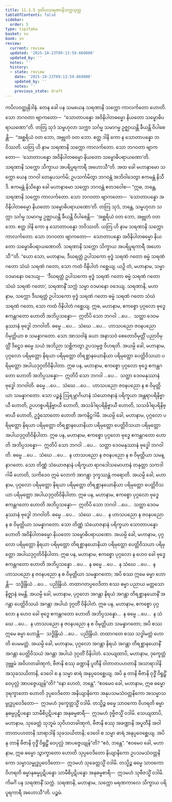```yaml
---
title: 11.3.5 ဒုတိယသရဏာနိသက္ကသုတ္တ
tableOfContents: false
sidebar:
  order: 5
type: tipitaka
basket: su
book: sn
review:
  current: review
  updated: '2025-10-23T09:13:59.669800'
  updated_by: ''
  notes: ''
  history:
  - state: review
    date: '2025-10-23T09:13:59.669800'
    updated_by: ''
    notes: ''
    previous_state: draft
---
```



<ReviewStatus review={frontmatter.review} showDetails={true} />

<HypothesisAnnotation frontmatter={frontmatter} />

<DynamicBreadcrumb />

<Division number="1021" book="sn" e="ch" v="18" p="432">

<Paragraph number="1930" book="sn">
ကပိလဝတ္ထုနိဒါနံ. တေန ခေါ ပန သမယေန သရဏာနိ သက္ကော ကာလင်္ကတော ဟောတိ. သော ဘဂဝတာ ဗျာကတော—  “သောတာပန္နော အဝိနိပါတဓမ္မော နိယတော သမ္ဗောဓိပရာယဏော”တိ. တတြ သုဒံ သမ္ဗဟုလာ သက္ကာ သင်္ဂမ္မ သမာဂမ္မ ဥဇ္ဈာယန္တိ ခီယန္တိ ဝိပါစေန္တိ—  “အစ္ဆရိယံ ဝတ ဘော, အဗ္ဘုတံ ဝတ ဘော. ဧတ္ထ ဒါနိ ကော န သောတာပန္နော ဘဝိဿတိ. ယတြ ဟိ နာမ သရဏာနိ သက္ကော ကာလင်္ကတော. သော ဘဂဝတာ ဗျာကတော—  ‘သောတာပန္နော အဝိနိပါတဓမ္မော နိယတော သမ္ဗောဓိပရာယဏော’တိ. သရဏာနိ သက္ကော သိက္ခာယ အပရိပူရကာရီ အဟောသီ”တိ. အထ ခေါ မဟာနာမော သက္ကော ယေန ဘဂဝါ တေနုပသင်္ကမိ; ဥပသင်္ကမိတွာ ဘဂဝန္တံ အဘိဝါဒေတွာ ဧကမန္တံ နိသီဒိ. ဧကမန္တံ နိသိန္နော ခေါ မဟာနာမော သက္ကော ဘဂဝန္တံ ဧတဒဝေါစ—
</Paragraph>

<Paragraph number="1931" book="sn">
“ဣဓ, ဘန္တေ, သရဏာနိ သက္ကော ကာလင်္ကတော. သော ဘဂဝတာ ဗျာကတော—  ‘သောတာပန္နော အဝိနိပါတဓမ္မော နိယတော သမ္ဗောဓိပရာယဏော’တိ. တတြ သုဒံ, ဘန္တေ, သမ္ဗဟုလာ သက္ကာ သင်္ဂမ္မ သမာဂမ္မ ဥဇ္ဈာယန္တိ ခီယန္တိ ဝိပါစေန္တိ—  ‘အစ္ဆရိယံ ဝတ ဘော, အဗ္ဘုတံ ဝတ ဘော. ဧတ္ထ ဒါနိ ကော န သောတာပန္နော ဘဝိဿတိ. ယတြ ဟိ နာမ သရဏာနိ သက္ကော ကာလင်္ကတော. သော ဘဂဝတာ ဗျာကတော—  သောတာပန္နော အဝိနိပါတဓမ္မော နိယတော သမ္ဗောဓိပရာယဏောတိ. သရဏာနိ သက္ကော သိက္ခာယ အပရိပူရကာရီ အဟောသီ’”တိ.
</Paragraph>

<Paragraph number="1932" book="sn">
“ယော သော, မဟာနာမ, ဒီဃရတ္တံ ဥပါသကော ဗုဒ္ဓံ သရဏံ ဂတော ဓမ္မံ သရဏံ ဂတော သံဃံ သရဏံ ဂတော, သော ကထံ ဝိနိပါတံ ဂစ္ဆေယျ. ယဉှိ တံ, မဟာနာမ, သမ္မာ ဝဒမာနော ဝဒေယျ—  ‘ဒီဃရတ္တံ ဥပါသကော ဗုဒ္ဓံ သရဏံ ဂတော ဓမ္မံ သရဏံ ဂတော သံဃံ သရဏံ ဂတော’, သရဏာနိံ သက္ကံ သမ္မာ ဝဒမာနော ဝဒေယျ. သရဏာနိ, မဟာနာမ, သက္ကော ဒီဃရတ္တံ ဥပါသကော ဗုဒ္ဓံ သရဏံ ဂတော ဓမ္မံ သရဏံ ဂတော သံဃံ သရဏံ ဂတော, သော ကထံ ဝိနိပါတံ ဂစ္ဆေယျ.
</Paragraph>

<Paragraph number="1933" book="sn">
ဣဓ, မဟာနာမ, ဧကစ္စော ပုဂ္ဂလော ဗုဒ္ဓေ ဧကန္တဂတော ဟောတိ အဘိပ္ပသန္နော—  ဣတိပိ သော ဘဂဝါ …ပေ…  သတ္ထာ ဒေဝမနုဿာနံ ဗုဒ္ဓေါ ဘဂဝါတိ. ဓမ္မေ …ပေ…  သံဃေ …ပေ…  ဟာသပညော ဇဝနပညော ဝိမုတ္တိယာ စ သမန္နာဂတော. သော အာသဝါနံ ခယာ အနာသဝံ စေတောဝိမုတ္တိံ ပညာဝိမုတ္တိံ ဒိဋ္ဌေဝ ဓမ္မေ သယံ အဘိညာ သစ္ဆိကတွာ ဥပသမ္ပဇ္ဇ ဝိဟရတိ. အယမ္ပိ ခေါ, မဟာနာမ, ပုဂ္ဂလော ပရိမုတ္တော နိရယာ ပရိမုတ္တော တိရစ္ဆာနယောနိယာ ပရိမုတ္တော ပေတ္တိဝိသယာ ပရိမုတ္တော အပါယဒုဂ္ဂတိဝိနိပါတာ.
</Paragraph>

<Paragraph number="1934" book="sn">
ဣဓ ပန, မဟာနာမ, ဧကစ္စော ပုဂ္ဂလော ဗုဒ္ဓေ ဧကန္တဂတော ဟောတိ အဘိပ္ပသန္နော—  ဣတိပိ သော ဘဂဝါ …ပေ…  သတ္ထာ ဒေဝမနုဿာနံ ဗုဒ္ဓေါ ဘဂဝါတိ. ဓမ္မေ …ပေ…  သံဃေ …ပေ…  ဟာသပညော ဇဝနပညော န စ ဝိမုတ္တိယာ သမန္နာဂတော. သော ပဉ္စန္နံ ဩရမ္ဘာဂိယာနံ သံယောဇနာနံ ပရိက္ခယာ အန္တရာပရိနိဗ္ဗာယီ ဟောတိ, ဥပဟစ္စပရိနိဗ္ဗာယီ ဟောတိ, အသင်္ခါရပရိနိဗ္ဗာယီ ဟောတိ, သသင်္ခါရပရိနိဗ္ဗာယီ ဟောတိ, ဥဒ္ဓံသောတော ဟောတိ အကနိဋ္ဌဂါမီ. အယမ္ပိ ခေါ, မဟာနာမ, ပုဂ္ဂလော ပရိမုတ္တော နိရယာ ပရိမုတ္တော တိရစ္ဆာနယောနိယာ ပရိမုတ္တော ပေတ္တိဝိသယာ ပရိမုတ္တော အပါယဒုဂ္ဂတိဝိနိပါတာ.
</Paragraph>

<Paragraph number="1935" book="sn">
ဣဓ ပန, မဟာနာမ, ဧကစ္စော ပုဂ္ဂလော ဗုဒ္ဓေ ဧကန္တဂတော ဟောတိ အဘိပ္ပသန္နော—  ဣတိပိ သော ဘဂဝါ …ပေ…  သတ္ထာ ဒေဝမနုဿာနံ ဗုဒ္ဓေါ ဘဂဝါတိ. ဓမ္မေ …ပေ…  သံဃေ …ပေ…  န ဟာသပညော န ဇဝနပညော န စ ဝိမုတ္တိယာ သမန္နာဂတော. သော တိဏ္ဏံ သံယောဇနာနံ ပရိက္ခယာ ရာဂဒေါသမောဟာနံ တနုတ္တာ သကဒါဂါမီ ဟောတိ, သကိဒေဝ ဣမံ လောကံ အာဂန္တွာ ဒုက္ခဿန္တံ ကရောတိ. အယမ္ပိ ခေါ, မဟာနာမ, ပုဂ္ဂလော ပရိမုတ္တော နိရယာ ပရိမုတ္တော တိရစ္ဆာနယောနိယာ ပရိမုတ္တော ပေတ္တိဝိသယာ ပရိမုတ္တော အပါယဒုဂ္ဂတိဝိနိပါတာ.
</Paragraph>

<Paragraph number="1936" book="sn">
ဣဓ ပန, မဟာနာမ, ဧကစ္စော ပုဂ္ဂလော ဗုဒ္ဓေ ဧကန္တဂတော ဟောတိ အဘိပ္ပသန္နော—  ဣတိပိ သော ဘဂဝါ …ပေ…  သတ္ထာ ဒေဝမနုဿာနံ ဗုဒ္ဓေါ ဘဂဝါတိ. ဓမ္မေ …ပေ…  သံဃေ …ပေ…  န ဟာသပညော န ဇဝနပညော န စ ဝိမုတ္တိယာ သမန္နာဂတော. သော တိဏ္ဏံ သံယောဇနာနံ ပရိက္ခယာ သောတာပန္နော ဟောတိ အဝိနိပါတဓမ္မော နိယတော သမ္ဗောဓိပရာယဏော. အယမ္ပိ ခေါ, မဟာနာမ, ပုဂ္ဂလော ပရိမုတ္တော နိရယာ ပရိမုတ္တော တိရစ္ဆာနယောနိယာ ပရိမုတ္တော ပေတ္တိဝိသယာ ပရိမုတ္တော အပါယဒုဂ္ဂတိဝိနိပါတာ.
</Paragraph>

<Paragraph number="1937" book="sn">
ဣဓ ပန, မဟာနာမ, ဧကစ္စော ပုဂ္ဂလော န ဟေဝ ခေါ ဗုဒ္ဓေ ဧကန္တဂတော ဟောတိ အဘိပ္ပသန္နော …ပေ…  န ဓမ္မေ …ပေ…  န သံဃေ …ပေ…  န ဟာသပညော န ဇဝနပညော န စ ဝိမုတ္တိယာ သမန္နာဂတော; အပိ စဿ ဣမေ ဓမ္မာ ဟောန္တိ—  သဒ္ဓိန္ဒြိယံ …ပေ…  ပညိန္ဒြိယံ. တထာဂတပ္ပဝေဒိတာ စဿ ဓမ္မာ ပညာယ မတ္တသော နိဇ္ဈာနံ ခမန္တိ. အယမ္ပိ ခေါ, မဟာနာမ, ပုဂ္ဂလော အဂန္တာ နိရယံ အဂန္တာ တိရစ္ဆာနယောနိံ အဂန္တာ ပေတ္တိဝိသယံ အဂန္တာ အပါယံ ဒုဂ္ဂတိံ ဝိနိပါတံ.
</Paragraph>

<Paragraph number="1938" book="sn">
ဣဓ ပန, မဟာနာမ, ဧကစ္စော ပုဂ္ဂလော န ဟေဝ ခေါ ဗုဒ္ဓေ ဧကန္တဂတော ဟောတိ အဘိပ္ပသန္နော…  န ဓမ္မေ …ပေ…  န သံဃေ …ပေ…  န ဟာသပညော န ဇဝနပညော န စ ဝိမုတ္တိယာ သမန္နာဂတော; အပိ စဿ ဣမေ ဓမ္မာ ဟောန္တိ—  သဒ္ဓိန္ဒြိယံ …ပေ…  ပညိန္ဒြိယံ. တထာဂတေ စဿ သဒ္ဓါမတ္တံ ဟောတိ ပေမမတ္တံ. အယမ္ပိ ခေါ, မဟာနာမ, ပုဂ္ဂလော အဂန္တာ နိရယံ အဂန္တာ တိရစ္ဆာနယောနိံ အဂန္တာ ပေတ္တိဝိသယံ အဂန္တာ အပါယံ ဒုဂ္ဂတိံ ဝိနိပါတံ.
</Paragraph>

<Paragraph number="1939" book="sn">
သေယျထာပိ, မဟာနာမ, ဒုက္ခေတ္တံ ဒုဗ္ဘူမံ အဝိဟတခါဏုကံ, ဗီဇာနိ စဿု ခဏ္ဍာနိ ပူတီနိ ဝါတာတပဟတာနိ အသာရာဒါနိ အသုခသယိတာနိ, ဒေဝေါ စ န သမ္မာ ဓာရံ အနုပ္ပဝေစ္ဆေယျ. အပိ နု တာနိ ဗီဇာနိ ဝုဒ္ဓိံ ဝိရူဠှိံ ဝေပုလ္လံ အာပဇ္ဇေယျုန်”တိ? “နော ဟေတံ, ဘန္တေ”. “ဧဝမေဝ ခေါ, မဟာနာမ, ဣဓ ဓမ္မော ဒုရက္ခာတော ဟောတိ ဒုပ္ပဝေဒိတော အနိယျာနိကော အနုပသမသံဝတ္တနိကော အသမ္မာသမ္ဗုဒ္ဓပ္ပဝေဒိတော—  ဣဒမဟံ ဒုက္ခေတ္တသ္မိံ ဝဒါမိ. တသ္မိဉ္စ ဓမ္မေ သာဝကော ဝိဟရတိ ဓမ္မာနုဓမ္မပ္ပဋိပန္နော သာမီစိပ္ပဋိပန္နော အနုဓမ္မစာရီ—  ဣဒမဟံ ဒုဗ္ဗီဇသ္မိံ ဝဒါမိ.
</Paragraph>

<Paragraph number="1940" book="sn">
သေယျထာပိ, မဟာနာမ, သုခေတ္တံ သုဘူမံ သုဝိဟတခါဏုကံ, ဗီဇာနိ စဿု အခဏ္ဍာနိ အပူတီနိ အဝါတာတပဟတာနိ သာရာဒါနိ သုခသယိတာနိ; ဒေဝေါ စ သမ္မာ ဓာရံ အနုပ္ပဝေစ္ဆေယျ. အပိ နု တာနိ ဗီဇာနိ ဝုဒ္ဓိံ ဝိရူဠှိံ ဝေပုလ္လံ အာပဇ္ဇေယျုန်”တိ? “ဧဝံ, ဘန္တေ”. “ဧဝမေဝ ခေါ, မဟာနာမ, ဣဓ ဓမ္မော သွာက္ခာတော ဟောတိ သုပ္ပဝေဒိတော နိယျာနိကော ဥပသမသံဝတ္တနိကော သမ္မာသမ္ဗုဒ္ဓပ္ပဝေဒိတော—  ဣဒမဟံ သုခေတ္တသ္မိံ ဝဒါမိ. တသ္မိဉ္စ ဓမ္မေ သာဝကော ဝိဟရတိ ဓမ္မာနုဓမ္မပ္ပဋိပန္နော သာမီစိပ္ပဋိပန္နော အနုဓမ္မစာရီ—  ဣဒမဟံ သုဗီဇသ္မိံ ဝဒါမိ. ကိမင်္ဂံ ပန သရဏာနိံ သက္ကံ. သရဏာနိ, မဟာနာမ, သက္ကော မရဏကာလေ သိက္ခာယ ပရိပူရကာရီ အဟောသီ”တိ.

</Paragraph>
</Division>

<Paragraph number="1941" type="center" book="sn">
ပဉ္စမံ.
</Paragraph>